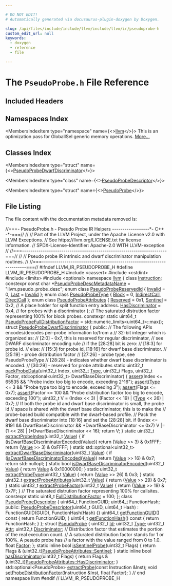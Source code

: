 ```yaml
---

# DO NOT EDIT!
# Automatically generated via docusaurus-plugin-doxygen by Doxygen.

slug: /api/files/include/include/llvm/include/llvm/ir/pseudoprobe-h
custom_edit_url: null
keywords:
  - doxygen
  - reference
  - file

---
```





# The `PseudoProbe.h` File Reference

<DoxygenPage pluginConfig={pluginConfig}>



## Included Headers

<IncludesList>
<IncludesListItem
  filePath="cassert"
  permalink=""
  isLocal="false" />
<IncludesListItem
  filePath="cstdint"
  permalink=""
  isLocal="false" />
<IncludesListItem
  filePath="limits"
  permalink=""
  isLocal="false" />
<IncludesListItem
  filePath="optional"
  permalink=""
  isLocal="false" />
</IncludesList>

## Namespaces Index

<MembersIndex>

<MembersIndexItem
  type="namespace"
  name={<><a href="/docs/api/namespaces/llvm">llvm</a></>}>
This is an optimization pass for GlobalISel generic memory operations. <a href="/docs/api/namespaces/llvm/#details">More...</a>
</MembersIndexItem>

</MembersIndex>

## Classes Index

<MembersIndex>

<MembersIndexItem
  type="struct"
  name={<><a href="/docs/api/structs/llvm/pseudoprobedwarfdiscriminator">PseudoProbeDwarfDiscriminator</a></>}>
</MembersIndexItem>

<MembersIndexItem
  type="class"
  name={<><a href="/docs/api/classes/llvm/pseudoprobedescriptor">PseudoProbeDescriptor</a></>}>
</MembersIndexItem>

<MembersIndexItem
  type="struct"
  name={<><a href="/docs/api/structs/llvm/pseudoprobe">PseudoProbe</a></>}>
</MembersIndexItem>

</MembersIndex>


## File Listing

The file content with the documentation metadata removed is:

<ProgramListing>

<Link id="l00001" /><CodeLine lineNumber="1"><Highlight kind="comment">//===- PseudoProbe.h - Pseudo Probe IR Helpers ------------------&#42;- C++ -&#42;-===//</Highlight><Highlight kind="normal"></Highlight></CodeLine>
<Link id="l00002" /><CodeLine lineNumber="2"><Highlight kind="normal"></Highlight><Highlight kind="comment">//</Highlight><Highlight kind="normal"></Highlight></CodeLine>
<Link id="l00003" /><CodeLine lineNumber="3"><Highlight kind="normal"></Highlight><Highlight kind="comment">// Part of the LLVM Project, under the Apache License v2.0 with LLVM Exceptions.</Highlight><Highlight kind="normal"></Highlight></CodeLine>
<Link id="l00004" /><CodeLine lineNumber="4"><Highlight kind="normal"></Highlight><Highlight kind="comment">// See https://llvm.org/LICENSE.txt for license information.</Highlight><Highlight kind="normal"></Highlight></CodeLine>
<Link id="l00005" /><CodeLine lineNumber="5"><Highlight kind="normal"></Highlight><Highlight kind="comment">// SPDX-License-Identifier: Apache-2.0 WITH LLVM-exception</Highlight><Highlight kind="normal"></Highlight></CodeLine>
<Link id="l00006" /><CodeLine lineNumber="6"><Highlight kind="normal"></Highlight><Highlight kind="comment">//</Highlight><Highlight kind="normal"></Highlight></CodeLine>
<Link id="l00007" /><CodeLine lineNumber="7"><Highlight kind="normal"></Highlight><Highlight kind="comment">//===----------------------------------------------------------------------===//</Highlight><Highlight kind="normal"></Highlight></CodeLine>
<Link id="l00008" /><CodeLine lineNumber="8"><Highlight kind="normal"></Highlight><Highlight kind="comment">//</Highlight><Highlight kind="normal"></Highlight></CodeLine>
<Link id="l00009" /><CodeLine lineNumber="9"><Highlight kind="normal"></Highlight><Highlight kind="comment">// Pseudo probe IR intrinsic and dwarf discriminator manipulation routines.</Highlight><Highlight kind="normal"></Highlight></CodeLine>
<Link id="l00010" /><CodeLine lineNumber="10"><Highlight kind="normal"></Highlight><Highlight kind="comment">//</Highlight><Highlight kind="normal"></Highlight></CodeLine>
<Link id="l00011" /><CodeLine lineNumber="11"><Highlight kind="normal"></Highlight><Highlight kind="comment">//===----------------------------------------------------------------------===//</Highlight><Highlight kind="normal"></Highlight></CodeLine>
<Link id="l00012" /><CodeLine lineNumber="12"><Highlight kind="normal"></Highlight></CodeLine>
<Link id="l00013" /><CodeLine lineNumber="13"><Highlight kind="normal"></Highlight><Highlight kind="preprocessor">#ifndef LLVM&#95;IR&#95;PSEUDOPROBE&#95;H</Highlight><Highlight kind="normal"></Highlight></CodeLine>
<Link id="l00014" /><CodeLine lineNumber="14"><Highlight kind="normal"></Highlight><Highlight kind="preprocessor">#define LLVM&#95;IR&#95;PSEUDOPROBE&#95;H</Highlight><Highlight kind="normal"></Highlight></CodeLine>
<Link id="l00015" /><CodeLine lineNumber="15"><Highlight kind="normal"></Highlight></CodeLine>
<Link id="l00016" /><CodeLine lineNumber="16"><Highlight kind="normal"></Highlight><Highlight kind="preprocessor">#include &lt;cassert&gt;</Highlight><Highlight kind="normal"></Highlight></CodeLine>
<Link id="l00017" /><CodeLine lineNumber="17"><Highlight kind="normal"></Highlight><Highlight kind="preprocessor">#include &lt;cstdint&gt;</Highlight><Highlight kind="normal"></Highlight></CodeLine>
<Link id="l00018" /><CodeLine lineNumber="18"><Highlight kind="normal"></Highlight><Highlight kind="preprocessor">#include &lt;limits&gt;</Highlight><Highlight kind="normal"></Highlight></CodeLine>
<Link id="l00019" /><CodeLine lineNumber="19"><Highlight kind="normal"></Highlight><Highlight kind="preprocessor">#include &lt;optional&gt;</Highlight><Highlight kind="normal"></Highlight></CodeLine>
<Link id="l00020" /><CodeLine lineNumber="20"><Highlight kind="normal"></Highlight></CodeLine>
<Link id="l00021" /><CodeLine lineNumber="21"><Highlight kind="normal"></Highlight><Highlight kind="keyword">namespace </Highlight><Highlight kind="normal"><a href="/docs/api/namespaces/llvm">llvm</a> &#123;</Highlight></CodeLine>
<Link id="l00022" /><CodeLine lineNumber="22"><Highlight kind="normal"></Highlight></CodeLine>
<Link id="l00023" /><CodeLine lineNumber="23"><Highlight kind="normal"></Highlight><Highlight kind="keyword">class </Highlight><Highlight kind="normal"><a href="/docs/api/classes/llvm/instruction">Instruction</a>;</Highlight></CodeLine>
<Link id="l00024" /><CodeLine lineNumber="24"><Highlight kind="normal"></Highlight></CodeLine>
<Link id="l00025" /><CodeLine lineNumber="25" lineLink="/docs/api/namespaces/llvm/#afe8cddc1b878bbfc7598e672f96cfbf1"><Highlight kind="normal"></Highlight><Highlight kind="keyword">constexpr</Highlight><Highlight kind="normal"> </Highlight><Highlight kind="keyword">const</Highlight><Highlight kind="normal"> </Highlight><Highlight kind="keywordtype">char</Highlight><Highlight kind="normal"> &#42;<a href="/docs/api/namespaces/llvm/#afe8cddc1b878bbfc7598e672f96cfbf1">PseudoProbeDescMetadataName</a> = </Highlight><Highlight kind="stringliteral">&quot;llvm.pseudo&#95;probe&#95;desc&quot;</Highlight><Highlight kind="normal">;</Highlight></CodeLine>
<Link id="l00026" /><CodeLine lineNumber="26"><Highlight kind="normal"></Highlight></CodeLine>
<Link id="l00027" /><CodeLine lineNumber="27" lineLink="/docs/api/namespaces/llvm/#ac10d13c57a7adf4a1f140afd5321309ba4bbb8f967da6d1a610596d7257179c2b"><Highlight kind="normal"></Highlight><Highlight kind="keyword">enum class</Highlight><Highlight kind="normal"> <a href="/docs/api/namespaces/llvm/#ac10d13c57a7adf4a1f140afd5321309b">PseudoProbeReservedId</a> &#123; <a href="/docs/api/namespaces/llvm/#af59335be18fa802d111a646be658b7d0a68a576ae5bab85b26f5e5a947d3b41e8">Invalid</a> = 0, <a href="/docs/api/namespaces/llvm/#ac10d13c57a7adf4a1f140afd5321309bad55b30607c2a9a2616347d6edb789f6b">Last</a> = <a href="/docs/api/namespaces/llvm/#af59335be18fa802d111a646be658b7d0a68a576ae5bab85b26f5e5a947d3b41e8">Invalid</a> &#125;;</Highlight></CodeLine>
<Link id="l00028" /><CodeLine lineNumber="28"><Highlight kind="normal"></Highlight></CodeLine>
<Link id="l00029" /><CodeLine lineNumber="29" lineLink="/docs/api/namespaces/llvm/#a0e00fad9c34de40b1e31f3aa6f8e024cae1e4c8c9ccd9fc39c391da4bcd093fb2"><Highlight kind="normal"></Highlight><Highlight kind="keyword">enum class</Highlight><Highlight kind="normal"> <a href="/docs/api/namespaces/llvm/#a0e00fad9c34de40b1e31f3aa6f8e024c">PseudoProbeType</a> &#123; <a href="/docs/api/namespaces/llvm/#a0e00fad9c34de40b1e31f3aa6f8e024cae1e4c8c9ccd9fc39c391da4bcd093fb2">Block</a> = 0, <a href="/docs/api/namespaces/llvm/#a0e00fad9c34de40b1e31f3aa6f8e024ca9c73278820c265864adec96a189ba744">IndirectCall</a>, <a href="/docs/api/namespaces/llvm/#a0e00fad9c34de40b1e31f3aa6f8e024caf8d0d4845b0b074d9f2e0f2ace6683da">DirectCall</a> &#125;;</Highlight></CodeLine>
<Link id="l00030" /><CodeLine lineNumber="30"><Highlight kind="normal"></Highlight></CodeLine>
<Link id="l00031" /><CodeLine lineNumber="31" lineLink="/docs/api/namespaces/llvm/#ae9dabebeb083ad5885642b5e6a84c9c0"><Highlight kind="normal"></Highlight><Highlight kind="keyword">enum class</Highlight><Highlight kind="normal"> <a href="/docs/api/namespaces/llvm/#ae9dabebeb083ad5885642b5e6a84c9c0">PseudoProbeAttributes</a> &#123;</Highlight></CodeLine>
<Link id="l00032" /><CodeLine lineNumber="32" lineLink="/docs/api/namespaces/llvm/#ae9dabebeb083ad5885642b5e6a84c9c0a942d4e37dd5607ab68e54755540d4a47"><Highlight kind="normal">  <a href="/docs/api/namespaces/llvm/#a8c9d5a3046b96979a032c218e858cd15a942d4e37dd5607ab68e54755540d4a47">Reserved</a> = 0x1,</Highlight></CodeLine>
<Link id="l00033" /><CodeLine lineNumber="33" lineLink="/docs/api/namespaces/llvm/#ae9dabebeb083ad5885642b5e6a84c9c0a7b71dfec5c8dd524069eed634dc0a3a5"><Highlight kind="normal">  <a href="/docs/api/namespaces/llvm/#ae9dabebeb083ad5885642b5e6a84c9c0a7b71dfec5c8dd524069eed634dc0a3a5">Sentinel</a> = 0x2,         </Highlight><Highlight kind="comment">// A place holder for split function entry address.</Highlight><Highlight kind="normal"></Highlight></CodeLine>
<Link id="l00034" /><CodeLine lineNumber="34" lineLink="/docs/api/namespaces/llvm/#ae9dabebeb083ad5885642b5e6a84c9c0ada9b2db60a199029ae58a1acb9cb87dd"><Highlight kind="normal">  <a href="/docs/api/namespaces/llvm/#ae9dabebeb083ad5885642b5e6a84c9c0ada9b2db60a199029ae58a1acb9cb87dd">HasDiscriminator</a> = 0x4, </Highlight><Highlight kind="comment">// for probes with a discriminator</Highlight><Highlight kind="normal"></Highlight></CodeLine>
<Link id="l00035" /><CodeLine lineNumber="35"><Highlight kind="normal">&#125;;</Highlight></CodeLine>
<Link id="l00036" /><CodeLine lineNumber="36"><Highlight kind="normal"></Highlight></CodeLine>
<Link id="l00037" /><CodeLine lineNumber="37"><Highlight kind="normal"></Highlight><Highlight kind="comment">// The saturated distrution factor representing 100% for block probes.</Highlight><Highlight kind="normal"></Highlight></CodeLine>
<Link id="l00038" /><CodeLine lineNumber="38" lineLink="/docs/api/namespaces/llvm/#a1ce962011ea04398cdee484ce3f89468"><Highlight kind="normal"></Highlight><Highlight kind="keyword">constexpr</Highlight><Highlight kind="normal"> </Highlight><Highlight kind="keyword">static</Highlight><Highlight kind="normal"> uint64&#95;t <a href="/docs/api/namespaces/llvm/#a1ce962011ea04398cdee484ce3f89468">PseudoProbeFullDistributionFactor</a> =</Highlight></CodeLine>
<Link id="l00039" /><CodeLine lineNumber="39"><Highlight kind="normal">    std::numeric&#95;limits&lt;uint64&#95;t&gt;::max();</Highlight></CodeLine>
<Link id="l00040" /><CodeLine lineNumber="40"><Highlight kind="normal"></Highlight></CodeLine>
<Link id="l00041" /><CodeLine lineNumber="41" lineLink="/docs/api/structs/llvm/pseudoprobedwarfdiscriminator"><Highlight kind="normal"></Highlight><Highlight kind="keyword">struct </Highlight><Highlight kind="normal"><a href="/docs/api/structs/llvm/pseudoprobedwarfdiscriminator">PseudoProbeDwarfDiscriminator</a> &#123;</Highlight></CodeLine>
<Link id="l00042" /><CodeLine lineNumber="42"><Highlight kind="normal"></Highlight><Highlight kind="keyword">public</Highlight><Highlight kind="normal">:</Highlight></CodeLine>
<Link id="l00043" /><CodeLine lineNumber="43"><Highlight kind="normal">  </Highlight><Highlight kind="comment">// The following APIs encodes/decodes per-probe information to/from a</Highlight><Highlight kind="normal"></Highlight></CodeLine>
<Link id="l00044" /><CodeLine lineNumber="44"><Highlight kind="normal">  </Highlight><Highlight kind="comment">// 32-bit integer which is organized as:</Highlight><Highlight kind="normal"></Highlight></CodeLine>
<Link id="l00045" /><CodeLine lineNumber="45"><Highlight kind="normal">  </Highlight><Highlight kind="comment">//  &#91;2:0&#93; - 0x7, this is reserved for regular discriminator,</Highlight><Highlight kind="normal"></Highlight></CodeLine>
<Link id="l00046" /><CodeLine lineNumber="46"><Highlight kind="normal">  </Highlight><Highlight kind="comment">//          see DWARF discriminator encoding rule</Highlight><Highlight kind="normal"></Highlight></CodeLine>
<Link id="l00047" /><CodeLine lineNumber="47"><Highlight kind="normal">  </Highlight><Highlight kind="comment">//  if the &#91;28:28&#93; bit is zero:</Highlight><Highlight kind="normal"></Highlight></CodeLine>
<Link id="l00048" /><CodeLine lineNumber="48"><Highlight kind="normal">  </Highlight><Highlight kind="comment">//    &#91;18:3&#93; for probe id.</Highlight><Highlight kind="normal"></Highlight></CodeLine>
<Link id="l00049" /><CodeLine lineNumber="49"><Highlight kind="normal">  </Highlight><Highlight kind="comment">//  else:</Highlight><Highlight kind="normal"></Highlight></CodeLine>
<Link id="l00050" /><CodeLine lineNumber="50"><Highlight kind="normal">  </Highlight><Highlight kind="comment">//    &#91;15:3&#93; for probe id, &#91;18:16&#93; for dwarf base discriminator.</Highlight><Highlight kind="normal"></Highlight></CodeLine>
<Link id="l00051" /><CodeLine lineNumber="51"><Highlight kind="normal">  </Highlight><Highlight kind="comment">//  &#91;25:19&#93; - probe distribution factor</Highlight><Highlight kind="normal"></Highlight></CodeLine>
<Link id="l00052" /><CodeLine lineNumber="52"><Highlight kind="normal">  </Highlight><Highlight kind="comment">//  &#91;27:26&#93; - probe type, see PseudoProbeType</Highlight><Highlight kind="normal"></Highlight></CodeLine>
<Link id="l00053" /><CodeLine lineNumber="53"><Highlight kind="normal">  </Highlight><Highlight kind="comment">//  &#91;28:28&#93; - indicates whether dwarf base discriminator is encoded.</Highlight><Highlight kind="normal"></Highlight></CodeLine>
<Link id="l00054" /><CodeLine lineNumber="54"><Highlight kind="normal">  </Highlight><Highlight kind="comment">//  &#91;30:29&#93; - reserved for probe attributes</Highlight><Highlight kind="normal"></Highlight></CodeLine>
<Link id="l00055" /><CodeLine lineNumber="55"><Highlight kind="normal">  </Highlight><Highlight kind="keyword">static</Highlight><Highlight kind="normal"> uint32&#95;t</Highlight></CodeLine>
<Link id="l00056" /><CodeLine lineNumber="56" lineLink="/docs/api/structs/llvm/pseudoprobedwarfdiscriminator/#a65b110861bfbc06e20befde65915f078"><Highlight kind="normal">  <a href="/docs/api/structs/llvm/pseudoprobedwarfdiscriminator/#a65b110861bfbc06e20befde65915f078">packProbeData</a>(uint32&#95;t Index, uint32&#95;t <a href="/docs/api/classes/llvm/type">Type</a>, uint32&#95;t Flags, uint32&#95;t Factor,</Highlight></CodeLine>
<Link id="l00057" /><CodeLine lineNumber="57"><Highlight kind="normal">                std::optional&lt;uint32&#95;t&gt; DwarfBaseDiscriminator) &#123;</Highlight></CodeLine>
<Link id="l00058" /><CodeLine lineNumber="58"><Highlight kind="normal">    <a href="/docs/api/files/lib/lib/target/lib/target/amdgpu/silowercontrolflow-cpp/#a4868c5d81c5ccc98c47aeab6244346a0">assert</a>(Index &lt;= 65535 &amp;&amp; </Highlight><Highlight kind="stringliteral">&quot;Probe index too big to encode, exceeding 2^16&quot;</Highlight><Highlight kind="normal">);</Highlight></CodeLine>
<Link id="l00059" /><CodeLine lineNumber="59"><Highlight kind="normal">    <a href="/docs/api/files/lib/lib/target/lib/target/amdgpu/silowercontrolflow-cpp/#a4868c5d81c5ccc98c47aeab6244346a0">assert</a>(<a href="/docs/api/classes/llvm/type">Type</a> &lt;= 3 &amp;&amp; </Highlight><Highlight kind="stringliteral">&quot;Probe type too big to encode, exceeding 3&quot;</Highlight><Highlight kind="normal">);</Highlight></CodeLine>
<Link id="l00060" /><CodeLine lineNumber="60"><Highlight kind="normal">    <a href="/docs/api/files/lib/lib/target/lib/target/amdgpu/silowercontrolflow-cpp/#a4868c5d81c5ccc98c47aeab6244346a0">assert</a>(Flags &lt;= 0x7);</Highlight></CodeLine>
<Link id="l00061" /><CodeLine lineNumber="61"><Highlight kind="normal">    <a href="/docs/api/files/lib/lib/target/lib/target/amdgpu/silowercontrolflow-cpp/#a4868c5d81c5ccc98c47aeab6244346a0">assert</a>(Factor &lt;= 100 &amp;&amp;</Highlight></CodeLine>
<Link id="l00062" /><CodeLine lineNumber="62"><Highlight kind="normal">           </Highlight><Highlight kind="stringliteral">&quot;Probe distribution factor too big to encode, exceeding 100&quot;</Highlight><Highlight kind="normal">);</Highlight></CodeLine>
<Link id="l00063" /><CodeLine lineNumber="63"><Highlight kind="normal">    uint32&#95;t V = (Index &lt;&lt; 3) | (Factor &lt;&lt; 19) | (<a href="/docs/api/classes/llvm/type">Type</a> &lt;&lt; 26) | 0x7;</Highlight></CodeLine>
<Link id="l00064" /><CodeLine lineNumber="64"><Highlight kind="normal">    </Highlight><Highlight kind="comment">// If both the probe id and dwarf base discriminator is small, the probe id</Highlight><Highlight kind="normal"></Highlight></CodeLine>
<Link id="l00065" /><CodeLine lineNumber="65"><Highlight kind="normal">    </Highlight><Highlight kind="comment">// space is shared with the dwarf base discriminator, this is to make the</Highlight><Highlight kind="normal"></Highlight></CodeLine>
<Link id="l00066" /><CodeLine lineNumber="66"><Highlight kind="normal">    </Highlight><Highlight kind="comment">// probe-based build compatible with the dwarf-based profile.</Highlight><Highlight kind="normal"></Highlight></CodeLine>
<Link id="l00067" /><CodeLine lineNumber="67"><Highlight kind="normal">    </Highlight><Highlight kind="comment">// Pack the dwarf base discriminator into &#91;18:16&#93; and set the &#91;28:28&#93; bit.</Highlight><Highlight kind="normal"></Highlight></CodeLine>
<Link id="l00068" /><CodeLine lineNumber="68"><Highlight kind="normal">    </Highlight><Highlight kind="keywordflow">if</Highlight><Highlight kind="normal"> (Index &lt;= 8191 &amp;&amp; DwarfBaseDiscriminator &amp;&amp;</Highlight></CodeLine>
<Link id="l00069" /><CodeLine lineNumber="69"><Highlight kind="normal">        &#42;DwarfBaseDiscriminator &lt;= 0x7)</Highlight></CodeLine>
<Link id="l00070" /><CodeLine lineNumber="70"><Highlight kind="normal">      V |= (1 &lt;&lt; 28) | (&#42;DwarfBaseDiscriminator &lt;&lt; 16);</Highlight></CodeLine>
<Link id="l00071" /><CodeLine lineNumber="71"><Highlight kind="normal">    </Highlight><Highlight kind="keywordflow">return</Highlight><Highlight kind="normal"> V;</Highlight></CodeLine>
<Link id="l00072" /><CodeLine lineNumber="72"><Highlight kind="normal">  &#125;</Highlight></CodeLine>
<Link id="l00073" /><CodeLine lineNumber="73"><Highlight kind="normal"></Highlight></CodeLine>
<Link id="l00074" /><CodeLine lineNumber="74" lineLink="/docs/api/structs/llvm/pseudoprobedwarfdiscriminator/#a5db4061b62e740850ad71806b1dbd60e"><Highlight kind="normal">  </Highlight><Highlight kind="keyword">static</Highlight><Highlight kind="normal"> uint32&#95;t <a href="/docs/api/structs/llvm/pseudoprobedwarfdiscriminator/#a5db4061b62e740850ad71806b1dbd60e">extractProbeIndex</a>(uint32&#95;t <a href="/docs/api/classes/llvm/value">Value</a>) &#123;</Highlight></CodeLine>
<Link id="l00075" /><CodeLine lineNumber="75"><Highlight kind="normal">    </Highlight><Highlight kind="keywordflow">if</Highlight><Highlight kind="normal"> (<a href="/docs/api/structs/llvm/pseudoprobedwarfdiscriminator/#a84af1f287ce3b82e441023d58456653b">isDwarfBaseDiscriminatorEncoded</a>(<a href="/docs/api/classes/llvm/value">Value</a>))</Highlight></CodeLine>
<Link id="l00076" /><CodeLine lineNumber="76"><Highlight kind="normal">      </Highlight><Highlight kind="keywordflow">return</Highlight><Highlight kind="normal"> (<a href="/docs/api/classes/llvm/value">Value</a> &gt;&gt; 3) &amp; 0x1FFF;</Highlight></CodeLine>
<Link id="l00077" /><CodeLine lineNumber="77"><Highlight kind="normal">    </Highlight><Highlight kind="keywordflow">return</Highlight><Highlight kind="normal"> (<a href="/docs/api/classes/llvm/value">Value</a> &gt;&gt; 3) &amp; 0xFFFF;</Highlight></CodeLine>
<Link id="l00078" /><CodeLine lineNumber="78"><Highlight kind="normal">  &#125;</Highlight></CodeLine>
<Link id="l00079" /><CodeLine lineNumber="79"><Highlight kind="normal"></Highlight></CodeLine>
<Link id="l00080" /><CodeLine lineNumber="80" lineLink="/docs/api/structs/llvm/pseudoprobedwarfdiscriminator/#ad0c37806bfdb6415dbe3866307f6716c"><Highlight kind="normal">  </Highlight><Highlight kind="keyword">static</Highlight><Highlight kind="normal"> std::optional&lt;uint32&#95;t&gt; <a href="/docs/api/structs/llvm/pseudoprobedwarfdiscriminator/#ad0c37806bfdb6415dbe3866307f6716c">extractDwarfBaseDiscriminator</a>(uint32&#95;t <a href="/docs/api/classes/llvm/value">Value</a>) &#123;</Highlight></CodeLine>
<Link id="l00081" /><CodeLine lineNumber="81"><Highlight kind="normal">    </Highlight><Highlight kind="keywordflow">if</Highlight><Highlight kind="normal"> (<a href="/docs/api/structs/llvm/pseudoprobedwarfdiscriminator/#a84af1f287ce3b82e441023d58456653b">isDwarfBaseDiscriminatorEncoded</a>(<a href="/docs/api/classes/llvm/value">Value</a>))</Highlight></CodeLine>
<Link id="l00082" /><CodeLine lineNumber="82"><Highlight kind="normal">      </Highlight><Highlight kind="keywordflow">return</Highlight><Highlight kind="normal"> (<a href="/docs/api/classes/llvm/value">Value</a> &gt;&gt; 16) &amp; 0x7;</Highlight></CodeLine>
<Link id="l00083" /><CodeLine lineNumber="83"><Highlight kind="normal">    </Highlight><Highlight kind="keywordflow">return</Highlight><Highlight kind="normal"> std::nullopt;</Highlight></CodeLine>
<Link id="l00084" /><CodeLine lineNumber="84"><Highlight kind="normal">  &#125;</Highlight></CodeLine>
<Link id="l00085" /><CodeLine lineNumber="85"><Highlight kind="normal"></Highlight></CodeLine>
<Link id="l00086" /><CodeLine lineNumber="86" lineLink="/docs/api/structs/llvm/pseudoprobedwarfdiscriminator/#a84af1f287ce3b82e441023d58456653b"><Highlight kind="normal">  </Highlight><Highlight kind="keyword">static</Highlight><Highlight kind="normal"> </Highlight><Highlight kind="keywordtype">bool</Highlight><Highlight kind="normal"> <a href="/docs/api/structs/llvm/pseudoprobedwarfdiscriminator/#a84af1f287ce3b82e441023d58456653b">isDwarfBaseDiscriminatorEncoded</a>(uint32&#95;t <a href="/docs/api/classes/llvm/value">Value</a>) &#123;</Highlight></CodeLine>
<Link id="l00087" /><CodeLine lineNumber="87"><Highlight kind="normal">    </Highlight><Highlight kind="keywordflow">return</Highlight><Highlight kind="normal"> <a href="/docs/api/classes/llvm/value">Value</a> &amp; 0x10000000;</Highlight></CodeLine>
<Link id="l00088" /><CodeLine lineNumber="88"><Highlight kind="normal">  &#125;</Highlight></CodeLine>
<Link id="l00089" /><CodeLine lineNumber="89"><Highlight kind="normal"></Highlight></CodeLine>
<Link id="l00090" /><CodeLine lineNumber="90" lineLink="/docs/api/structs/llvm/pseudoprobedwarfdiscriminator/#afc49454167a56822ab9bf04310a2dbe1"><Highlight kind="normal">  </Highlight><Highlight kind="keyword">static</Highlight><Highlight kind="normal"> uint32&#95;t <a href="/docs/api/structs/llvm/pseudoprobedwarfdiscriminator/#afc49454167a56822ab9bf04310a2dbe1">extractProbeType</a>(uint32&#95;t <a href="/docs/api/classes/llvm/value">Value</a>) &#123;</Highlight></CodeLine>
<Link id="l00091" /><CodeLine lineNumber="91"><Highlight kind="normal">    </Highlight><Highlight kind="keywordflow">return</Highlight><Highlight kind="normal"> (<a href="/docs/api/classes/llvm/value">Value</a> &gt;&gt; 26) &amp; 0x3;</Highlight></CodeLine>
<Link id="l00092" /><CodeLine lineNumber="92"><Highlight kind="normal">  &#125;</Highlight></CodeLine>
<Link id="l00093" /><CodeLine lineNumber="93"><Highlight kind="normal"></Highlight></CodeLine>
<Link id="l00094" /><CodeLine lineNumber="94" lineLink="/docs/api/structs/llvm/pseudoprobedwarfdiscriminator/#a87b1baf4f84945b1e2ef2366d0d14dad"><Highlight kind="normal">  </Highlight><Highlight kind="keyword">static</Highlight><Highlight kind="normal"> uint32&#95;t <a href="/docs/api/structs/llvm/pseudoprobedwarfdiscriminator/#a87b1baf4f84945b1e2ef2366d0d14dad">extractProbeAttributes</a>(uint32&#95;t <a href="/docs/api/classes/llvm/value">Value</a>) &#123;</Highlight></CodeLine>
<Link id="l00095" /><CodeLine lineNumber="95"><Highlight kind="normal">    </Highlight><Highlight kind="keywordflow">return</Highlight><Highlight kind="normal"> (<a href="/docs/api/classes/llvm/value">Value</a> &gt;&gt; 29) &amp; 0x7;</Highlight></CodeLine>
<Link id="l00096" /><CodeLine lineNumber="96"><Highlight kind="normal">  &#125;</Highlight></CodeLine>
<Link id="l00097" /><CodeLine lineNumber="97"><Highlight kind="normal"></Highlight></CodeLine>
<Link id="l00098" /><CodeLine lineNumber="98" lineLink="/docs/api/structs/llvm/pseudoprobedwarfdiscriminator/#a003920e6fa1aac96fa977c7b3e6604fb"><Highlight kind="normal">  </Highlight><Highlight kind="keyword">static</Highlight><Highlight kind="normal"> uint32&#95;t <a href="/docs/api/structs/llvm/pseudoprobedwarfdiscriminator/#a003920e6fa1aac96fa977c7b3e6604fb">extractProbeFactor</a>(uint32&#95;t <a href="/docs/api/classes/llvm/value">Value</a>) &#123;</Highlight></CodeLine>
<Link id="l00099" /><CodeLine lineNumber="99"><Highlight kind="normal">    </Highlight><Highlight kind="keywordflow">return</Highlight><Highlight kind="normal"> (<a href="/docs/api/classes/llvm/value">Value</a> &gt;&gt; 19) &amp; 0x7F;</Highlight></CodeLine>
<Link id="l00100" /><CodeLine lineNumber="100"><Highlight kind="normal">  &#125;</Highlight></CodeLine>
<Link id="l00101" /><CodeLine lineNumber="101"><Highlight kind="normal"></Highlight></CodeLine>
<Link id="l00102" /><CodeLine lineNumber="102"><Highlight kind="normal">  </Highlight><Highlight kind="comment">// The saturated distrution factor representing 100% for callsites.</Highlight><Highlight kind="normal"></Highlight></CodeLine>
<Link id="l00103" /><CodeLine lineNumber="103" lineLink="/docs/api/structs/llvm/pseudoprobedwarfdiscriminator/#a0d966c8251ff32615370f3658cec6887"><Highlight kind="normal">  </Highlight><Highlight kind="keyword">constexpr</Highlight><Highlight kind="normal"> </Highlight><Highlight kind="keyword">static</Highlight><Highlight kind="normal"> uint8&#95;t <a href="/docs/api/structs/llvm/pseudoprobedwarfdiscriminator/#a0d966c8251ff32615370f3658cec6887">FullDistributionFactor</a> = 100;</Highlight></CodeLine>
<Link id="l00104" /><CodeLine lineNumber="104"><Highlight kind="normal">&#125;;</Highlight></CodeLine>
<Link id="l00105" /><CodeLine lineNumber="105"><Highlight kind="normal"></Highlight></CodeLine>
<Link id="l00106" /><CodeLine lineNumber="106" lineLink="/docs/api/classes/llvm/pseudoprobedescriptor"><Highlight kind="normal"></Highlight><Highlight kind="keyword">class </Highlight><Highlight kind="normal"><a href="/docs/api/classes/llvm/pseudoprobedescriptor/#a4ea4aa4e094a87a3c1981c7bcb0d9bba">PseudoProbeDescriptor</a> &#123;</Highlight></CodeLine>
<Link id="l00107" /><CodeLine lineNumber="107"><Highlight kind="normal">  uint64&#95;t FunctionGUID;</Highlight></CodeLine>
<Link id="l00108" /><CodeLine lineNumber="108"><Highlight kind="normal">  uint64&#95;t FunctionHash;</Highlight></CodeLine>
<Link id="l00109" /><CodeLine lineNumber="109"><Highlight kind="normal"></Highlight></CodeLine>
<Link id="l00110" /><CodeLine lineNumber="110"><Highlight kind="normal"></Highlight><Highlight kind="keyword">public</Highlight><Highlight kind="normal">:</Highlight></CodeLine>
<Link id="l00111" /><CodeLine lineNumber="111" lineLink="/docs/api/classes/llvm/pseudoprobedescriptor/#a4ea4aa4e094a87a3c1981c7bcb0d9bba"><Highlight kind="normal">  <a href="/docs/api/classes/llvm/pseudoprobedescriptor/#a4ea4aa4e094a87a3c1981c7bcb0d9bba">PseudoProbeDescriptor</a>(uint64&#95;t GUID, uint64&#95;t Hash)</Highlight></CodeLine>
<Link id="l00112" /><CodeLine lineNumber="112"><Highlight kind="normal">      : FunctionGUID(GUID), FunctionHash(Hash) &#123;&#125;</Highlight></CodeLine>
<Link id="l00113" /><CodeLine lineNumber="113" lineLink="/docs/api/classes/llvm/pseudoprobedescriptor/#a9101c384435e495f0cf7d38d7518f5ac"><Highlight kind="normal">  uint64&#95;t <a href="/docs/api/classes/llvm/pseudoprobedescriptor/#a9101c384435e495f0cf7d38d7518f5ac">getFunctionGUID</a>()</Highlight><Highlight kind="keyword"> const </Highlight><Highlight kind="normal">&#123; </Highlight><Highlight kind="keywordflow">return</Highlight><Highlight kind="normal"> FunctionGUID; &#125;</Highlight></CodeLine>
<Link id="l00114" /><CodeLine lineNumber="114" lineLink="/docs/api/classes/llvm/pseudoprobedescriptor/#ac7a19eba41db553e9d97d6da30c529ef"><Highlight kind="normal">  uint64&#95;t <a href="/docs/api/classes/llvm/pseudoprobedescriptor/#ac7a19eba41db553e9d97d6da30c529ef">getFunctionHash</a>()</Highlight><Highlight kind="keyword"> const </Highlight><Highlight kind="normal">&#123; </Highlight><Highlight kind="keywordflow">return</Highlight><Highlight kind="normal"> FunctionHash; &#125;</Highlight></CodeLine>
<Link id="l00115" /><CodeLine lineNumber="115"><Highlight kind="normal">&#125;;</Highlight></CodeLine>
<Link id="l00116" /><CodeLine lineNumber="116"><Highlight kind="normal"></Highlight></CodeLine>
<Link id="l00117" /><CodeLine lineNumber="117" lineLink="/docs/api/structs/llvm/pseudoprobe"><Highlight kind="normal"></Highlight><Highlight kind="keyword">struct </Highlight><Highlight kind="normal"><a href="/docs/api/structs/llvm/pseudoprobe">PseudoProbe</a> &#123;</Highlight></CodeLine>
<Link id="l00118" /><CodeLine lineNumber="118" lineLink="/docs/api/structs/llvm/pseudoprobe/#a1cfaeb1c25b77ca9a6797bff03d2e816"><Highlight kind="normal">  uint32&#95;t <a href="/docs/api/structs/llvm/pseudoprobe/#a1cfaeb1c25b77ca9a6797bff03d2e816">Id</a>;</Highlight></CodeLine>
<Link id="l00119" /><CodeLine lineNumber="119" lineLink="/docs/api/structs/llvm/pseudoprobe/#a951e4f5f106133e1c0356f7dc406a925"><Highlight kind="normal">  uint32&#95;t <a href="/docs/api/structs/llvm/pseudoprobe/#a951e4f5f106133e1c0356f7dc406a925">Type</a>;</Highlight></CodeLine>
<Link id="l00120" /><CodeLine lineNumber="120" lineLink="/docs/api/structs/llvm/pseudoprobe/#a0ee8fcdd69ddd1b98af9d116d9d4db20"><Highlight kind="normal">  uint32&#95;t <a href="/docs/api/structs/llvm/pseudoprobe/#a0ee8fcdd69ddd1b98af9d116d9d4db20">Attr</a>;</Highlight></CodeLine>
<Link id="l00121" /><CodeLine lineNumber="121" lineLink="/docs/api/structs/llvm/pseudoprobe/#adc9ab670238e85a3e7d1bdd0ae675999"><Highlight kind="normal">  uint32&#95;t <a href="/docs/api/structs/llvm/pseudoprobe/#adc9ab670238e85a3e7d1bdd0ae675999">Discriminator</a>;</Highlight></CodeLine>
<Link id="l00122" /><CodeLine lineNumber="122"><Highlight kind="normal">  </Highlight><Highlight kind="comment">// Distribution factor that estimates the portion of the real execution count.</Highlight><Highlight kind="normal"></Highlight></CodeLine>
<Link id="l00123" /><CodeLine lineNumber="123"><Highlight kind="normal">  </Highlight><Highlight kind="comment">// A saturated distribution factor stands for 1 or 100%. A pesudo probe has</Highlight><Highlight kind="normal"></Highlight></CodeLine>
<Link id="l00124" /><CodeLine lineNumber="124"><Highlight kind="normal">  </Highlight><Highlight kind="comment">// a factor with the value ranged from 0 to 1.0.</Highlight><Highlight kind="normal"></Highlight></CodeLine>
<Link id="l00125" /><CodeLine lineNumber="125" lineLink="/docs/api/structs/llvm/pseudoprobe/#abdbe6caaf8cc889998a2811fea3aa614"><Highlight kind="normal">  </Highlight><Highlight kind="keywordtype">float</Highlight><Highlight kind="normal"> <a href="/docs/api/structs/llvm/pseudoprobe/#abdbe6caaf8cc889998a2811fea3aa614">Factor</a>;</Highlight></CodeLine>
<Link id="l00126" /><CodeLine lineNumber="126"><Highlight kind="normal">&#125;;</Highlight></CodeLine>
<Link id="l00127" /><CodeLine lineNumber="127"><Highlight kind="normal"></Highlight></CodeLine>
<Link id="l00128" /><CodeLine lineNumber="128" lineLink="/docs/api/namespaces/llvm/#a192529d3a199cfe369f7428545340e76"><Highlight kind="normal"></Highlight><Highlight kind="keyword">static</Highlight><Highlight kind="normal"> </Highlight><Highlight kind="keyword">inline</Highlight><Highlight kind="normal"> </Highlight><Highlight kind="keywordtype">bool</Highlight><Highlight kind="normal"> <a href="/docs/api/namespaces/llvm/#a192529d3a199cfe369f7428545340e76">isSentinelProbe</a>(uint32&#95;t Flags) &#123;</Highlight></CodeLine>
<Link id="l00129" /><CodeLine lineNumber="129"><Highlight kind="normal">  </Highlight><Highlight kind="keywordflow">return</Highlight><Highlight kind="normal"> Flags &amp; (uint32&#95;t)<a href="/docs/api/namespaces/llvm/#ae9dabebeb083ad5885642b5e6a84c9c0a7b71dfec5c8dd524069eed634dc0a3a5">PseudoProbeAttributes::Sentinel</a>;</Highlight></CodeLine>
<Link id="l00130" /><CodeLine lineNumber="130"><Highlight kind="normal">&#125;</Highlight></CodeLine>
<Link id="l00131" /><CodeLine lineNumber="131"><Highlight kind="normal"></Highlight></CodeLine>
<Link id="l00132" /><CodeLine lineNumber="132" lineLink="/docs/api/namespaces/llvm/#a80f538394154fdf3a7e693aaf97bca24"><Highlight kind="normal"></Highlight><Highlight kind="keyword">static</Highlight><Highlight kind="normal"> </Highlight><Highlight kind="keyword">inline</Highlight><Highlight kind="normal"> </Highlight><Highlight kind="keywordtype">bool</Highlight><Highlight kind="normal"> <a href="/docs/api/namespaces/llvm/#a80f538394154fdf3a7e693aaf97bca24">hasDiscriminator</a>(uint32&#95;t Flags) &#123;</Highlight></CodeLine>
<Link id="l00133" /><CodeLine lineNumber="133"><Highlight kind="normal">  </Highlight><Highlight kind="keywordflow">return</Highlight><Highlight kind="normal"> Flags &amp; (uint32&#95;t)<a href="/docs/api/namespaces/llvm/#ae9dabebeb083ad5885642b5e6a84c9c0ada9b2db60a199029ae58a1acb9cb87dd">PseudoProbeAttributes::HasDiscriminator</a>;</Highlight></CodeLine>
<Link id="l00134" /><CodeLine lineNumber="134"><Highlight kind="normal">&#125;</Highlight></CodeLine>
<Link id="l00135" /><CodeLine lineNumber="135"><Highlight kind="normal"></Highlight></CodeLine>
<Link id="l00136" /><CodeLine lineNumber="136"><Highlight kind="normal">std::optional&lt;PseudoProbe&gt; <a href="/docs/api/namespaces/llvm/#a7b3e8a01dfede6141c79e012a44ec9e4">extractProbe</a>(</Highlight><Highlight kind="keyword">const</Highlight><Highlight kind="normal"> Instruction &amp;Inst);</Highlight></CodeLine>
<Link id="l00137" /><CodeLine lineNumber="137"><Highlight kind="normal"></Highlight></CodeLine>
<Link id="l00138" /><CodeLine lineNumber="138"><Highlight kind="normal"></Highlight><Highlight kind="keywordtype">void</Highlight><Highlight kind="normal"> <a href="/docs/api/namespaces/llvm/#a4fb32c986b105bb7a53700e5988aab6e">setProbeDistributionFactor</a>(Instruction &amp;Inst, </Highlight><Highlight kind="keywordtype">float</Highlight><Highlight kind="normal"> Factor);</Highlight></CodeLine>
<Link id="l00139" /><CodeLine lineNumber="139"><Highlight kind="normal">&#125; </Highlight><Highlight kind="comment">// end namespace llvm</Highlight><Highlight kind="normal"></Highlight></CodeLine>
<Link id="l00140" /><CodeLine lineNumber="140"><Highlight kind="normal"></Highlight></CodeLine>
<Link id="l00141" /><CodeLine lineNumber="141"><Highlight kind="normal"></Highlight><Highlight kind="preprocessor">#endif </Highlight><Highlight kind="comment">// LLVM&#95;IR&#95;PSEUDOPROBE&#95;H</Highlight><Highlight kind="normal"></Highlight></CodeLine>

</ProgramListing>


</DoxygenPage>
